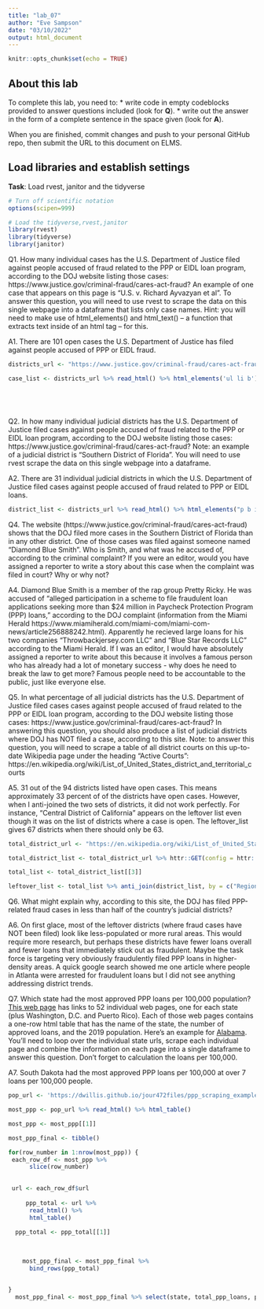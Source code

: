 ```yaml
---
title: "lab_07"
author: "Eve Sampson"
date: "03/10/2022"
output: html_document
---
```


```r
knitr::opts_chunk$set(echo = TRUE)
```

## About this lab

To complete this lab, you need to:
* write code in empty codeblocks provided to answer questions included (look for **Q**).
* write out the answer in the form of a complete sentence in the space given (look for **A**).

When you are finished, commit changes and push to your personal GitHub repo, then submit the URL to this document on ELMS.

## Load libraries and establish settings
**Task**: Load rvest, janitor and the tidyverse
```r
# Turn off scientific notation
options(scipen=999)

# Load the tidyverse,rvest,janitor
library(rvest)
library(tidyverse)
library(janitor)
```


Q1. How many individual cases has the U.S. Department of Justice filed against people accused of fraud related to the PPP or EIDL loan program, according to the DOJ website listing those cases: https://www.justice.gov/criminal-fraud/cares-act-fraud?  An example of one case that appears on this page is "U.S. v. Richard Ayvazyan et al". To answer this question, you will need to use rvest to scrape the data on this single webpage into a dataframe that lists only case names. Hint: you will need to make use of html_elements() and html_text() -- a function that extracts text inside of an html tag -- for this.

A1. There are 101 open cases the U.S. Department of Justice has filed against people accused of PPP or EIDL fraud. 

```r
districts_url <- "https://www.justice.gov/criminal-fraud/cares-act-fraud"

case_list <- districts_url %>% read_html() %>% html_elements('ul li b') %>% html_text() %>% as_tibble()






```

Q2. In how many individual judicial districts has the U.S. Department of Justice filed cases against people accused of fraud related to the PPP or EIDL loan program, according to the DOJ website listing those cases: https://www.justice.gov/criminal-fraud/cares-act-fraud?  Note: an example of a judicial district is "Southern District of Florida". You will need to use rvest scrape the data on this single webpage into a dataframe.

A2. There are 31 individual judicial districts in which the U.S. Department of Justice filed cases against people accused of fraud related to PPP or EIDL loans. 

```r

district_list <- districts_url %>% read_html() %>% html_elements("p b i") %>% html_text() %>% as_tibble()

```

Q4. The website (https://www.justice.gov/criminal-fraud/cares-act-fraud) shows that the DOJ filed more cases in the Southern District of Florida than in any other district. One of those cases was filed against someone named "Diamond Blue Smith". Who is Smith, and what was he accused of, according to the criminal complaint? If you were an editor, would you have assigned a reporter to write a story about this case when the complaint was filed in court? Why or why not?

A4. Diamond Blue Smith is a member of the rap group Pretty Ricky. He was accused of "alleged participation in a scheme to file fraudulent loan applications seeking more than $24 million in Paycheck Protection Program (PPP) loans," according to the DOJ complaint (information from the Miami Herald https://www.miamiherald.com/miami-com/miami-com-news/article256888242.html). Apparently he recieved large loans for his two companies "Throwbackjersey.com LLC" and "Blue Star Records LLC" according to the Miami Herald. If I was an editor, I would have absolutely assigned a reporter to write about this because it involves a famous person who has already had a lot of monetary success - why does he need to break the law to get more? Famous people need to be accountable to the public, just like everyone else.  

Q5. In what percentage of all judicial districts has the U.S. Department of Justice filed cases cases against people accused of fraud related to the PPP or EIDL loan program, according to the DOJ website listing those cases: https://www.justice.gov/criminal-fraud/cares-act-fraud? In answering this question, you should also produce a list of judicial districts where DOJ has NOT filed a case, according to this site.  Note: to answer this question, you will need to scrape a table of all district courts on this up-to-date Wikipedia page under the heading "Active Courts": https://en.wikipedia.org/wiki/List_of_United_States_district_and_territorial_courts  

A5. 31 out of the 94 districts listed have open cases. This means approximately 33 percent of of the districts have open cases. However, when I anti-joined the two sets of districts, it did not work perfectly. For instance, "Central District of California" appears on the leftover list even though it was on the list of districts where a case is open. The leftover_list gives 67 districts when there should only be 63. 


```r
total_district_url <- "https://en.wikipedia.org/wiki/List_of_United_States_district_and_territorial_courts"

total_district_list <- total_district_url %>% httr::GET(config = httr::config(ssl_verifypeer = FALSE)) %>% read_html() %>% html_table()

total_list <- total_district_list[[3]]

leftover_list <- total_list %>% anti_join(district_list, by = c("Region" = "value"))
```
Q6. What might explain why, according to this site, the DOJ has filed PPP-related fraud cases in less than half of the country's judicial districts?

A6. On first glace, most of the leftover districts (where fraud cases have NOT been filed) look like less-populated or more rural areas. This would require more research, but perhaps these districts have fewer loans overall and fewer loans that immediately stick out as fraudulent. Maybe the task force is targeting very obviously fraudulently filed PPP loans in higher-density areas. A quick google search showed me one article where people in Atlanta were arrested for fraudulent loans but I did not see anything addressing district trends. 

Q7. Which state had the most approved PPP loans per 100,000 population? [This web page](https://dwillis.github.io/jour472files/ppp_scraping_example/index.html) has links to 52 individual web pages, one for each state (plus Washington, D.C. and Puerto Rico). Each of those web pages contains a one-row html table that has the name of the state, the number of approved loans, and the 2019 population. Here's an example for [Alabama](https://dwillis.github.io/jour472files/ppp_scraping_example/states/alabama.html). You'll need to loop over the individual state urls, scrape each individual page and combine the information on each page into a single dataframe to answer this question. Don't forget to calculation the loans per 100,000.

A7. South Dakota had the most approved PPP loans per 100,000 at over 7 loans per 100,000 people. 
```r

pop_url <- 'https://dwillis.github.io/jour472files/ppp_scraping_example/index.html'

most_ppp <- pop_url %>% read_html() %>% html_table()

most_ppp <- most_ppp[[1]]

most_ppp_final <- tibble()

for(row_number in 1:nrow(most_ppp)) {
 each_row_df <- most_ppp %>%
      slice(row_number)

  
 url <- each_row_df$url
 
     ppp_total <- url %>%
      read_html() %>%
      html_table()
     
  ppp_total <- ppp_total[[1]]
  
  

    most_ppp_final <- most_ppp_final %>%
      bind_rows(ppp_total)


}
  most_ppp_final <- most_ppp_final %>% select(state, total_ppp_loans, population) %>% mutate(loans_per_100000 = (total_ppp_loans/population)*100)

```
